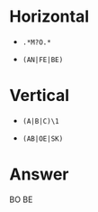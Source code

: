 # Horizontal
  
  * `.*M?O.*`
  
  * `(AN|FE|BE)`
  
# Vertical

  * `(A|B|C)\1`
  
  * `(AB|OE|SK)`
  
# Answer

BO
BE